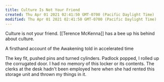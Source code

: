 ```yaml
---
title: Culture Is Not Your Friend
created: Thu Apr 01 2021 02:41:50 GMT-0700 (Pacific Daylight Time)
modified: Thu Apr 01 2021 02:41:50 GMT-0700 (Pacific Daylight Time)
---
```


Culture is not your friend. [[Terence McKenna]] has a bee up his behind about culture.

A firsthand account of the Awakening told in accelerated time

The key fit, pushed pins and turned cylinders. Padlock popped, I rolled up the corrugated door. I had no memory of this locker or its contents. The clerks at the desk hadn't been employed here when she had rented this storage unit and thrown my things in it.
